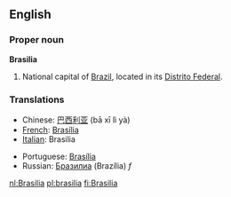 ==English==

===Proper noun===
'''Brasilia'''

#National capital of [[Brazil]], located in its [[Distrito Federal]].

===Translations===
{{top}}
*Chinese: [[巴西利亚]] (bā xī lì yà)
*[[French]]: [[Brasília]]
*[[Italian]]: Brasilia
{{mid}}
*Portuguese: [[Brasília]]
*Russian: [[Бразилиа]] (Brazília) ''f''
{{bottom}}

[[nl:Brasilia]]
[[pl:brasilia]]
[[fi:Brasilia]]